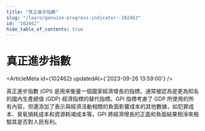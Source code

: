 ```yaml
---
title: "真正進步指數"
slug: "/learn/genuine-progress-indicator--102462"
id: "102462"
hide_table_of_contents: true
---
```



# 真正進步指數

<ArticleMeta id={102462} updatedAt={'2023-09-26 13:59:00'} />
<div className='border-solid border-b border-t-0 my-4 border-[var(--ifm-color-gray-300)]' />

真正進步指數 (GPI) 是用來衡量一個國家經濟增長的指標。通常被認為是更為知名的國內生產總值 (GDP) 經濟指標的替代指標。GPI 指標考慮了 GDP 所使用的所有內容，但還添加了表示與經濟活動相關的負面影響成本的其他數據，如犯罪成本、臭氧損耗成本和資源耗竭成本等。GPI 將經濟增長的正面和負面結果相淨來檢驗其是否對人民有利。
